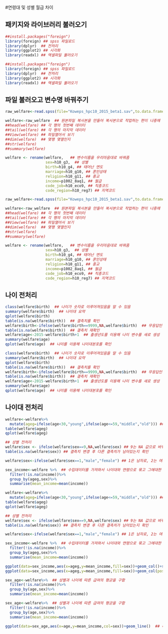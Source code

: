 #연령대 및 성별 월급 차이

패키지와 라이브러리 불러오기
---------------------------------
```r
##install.packages("foreign")
library(foreign) ## spss 파일로드
library(dplyr)  ## 전처리
library(ggplot2) ## 시각화
library(readxl) ## 엑셀파일 불러오기
```
```r
##install.packages("foreign")
library(foreign) ## spss 파일로드
library(dplyr)  ## 전처리
library(ggplot2) ## 시각화
library(readxl) ## 엑셀파일 불러오기
```

파일 불러오고 변수명 바꿔주기
-------------------------------
```r
raw_welfare<-read.spss(file="Koweps_hpc10_2015_beta1.sav",to.data.frame=T)  ## sav 파일 불러오기

welfare<-raw_welfare  ## 원본파일 복사본을 만들어 복사본으로 작업하는 편이 나중에 틀린거 찾기 좋음
##head(welfare) ## 각 행의 첫번째 데이터
##tail(welfare) ## 각 행의 마지막 데이터
##View(welfare) ## 파일열어서 보기
##dim(welfare)  ## 몇행 몇열인지
##str(welfare)  
##summary(welfare)

welfare <- rename(welfare,   ## 변수이름을 우리마음대로 바꿔줌
                  sex=h10_g3,  ## 성별
                  birth=h10_g4, ## 태어난 연도
                  marriage=h10_g10, ## 혼인상태
                  religion=h10_g11, ## 종교
                  income=p1002_8aq1, ## 월급
                  code_job=h10_eco9, ## 직종코드
                  code_region=h10_reg7) ## 지역코드
```

```r
raw_welfare<-read.spss(file="Koweps_hpc10_2015_beta1.sav",to.data.frame=T)  ## sav 파일 불러오기

welfare<-raw_welfare  ## 원본파일 복사본을 만들어 복사본으로 작업하는 편이 나중에 틀린거 찾기 좋음
##head(welfare) ## 각 행의 첫번째 데이터
##tail(welfare) ## 각 행의 마지막 데이터
##View(welfare) ## 파일열어서 보기
##dim(welfare)  ## 몇행 몇열인지
##str(welfare)  
##summary(welfare)

welfare <- rename(welfare,   ## 변수이름을 우리마음대로 바꿔줌
                  sex=h10_g3,  ## 성별
                  birth=h10_g4, ## 태어난 연도
                  marriage=h10_g10, ## 혼인상태
                  religion=h10_g11, ## 종교
                  income=p1002_8aq1, ## 월급
                  code_job=h10_eco9, ## 직종코드
                  code_region=h10_reg7) ## 지역코드
```

나이 전처리
-----------
```r
class(welfare$birth)  ## 나이가 숫자로 이루어져있음을 알 수 있음
summary(welfare$birth)  ## 나이대 요약
qplot(welfare$birth)
table(is.na(welfare$birth))  ## 결측치를 확인
welfare$birth<-ifelse(welfare$birth==9999,NA,welfare$birth)  ## 무응답인 9999를 NA 값으로 바꿔줌
table(is.na(welfare$birth))  ## 결측치 재확인
welfare$age<-2015-welfare$birth+1  ## 출생년도를 이용해 나이 변수를 새로 생성
summary(welfare$age)
qplot(welfare$age)  ## 나이를 이용해 나이대분포를 확인
```
```r
class(welfare$birth)  ## 나이가 숫자로 이루어져있음을 알 수 있음
summary(welfare$birth)  ## 나이대 요약
qplot(welfare$birth)
table(is.na(welfare$birth))  ## 결측치를 확인
welfare$birth<-ifelse(welfare$birth==9999,NA,welfare$birth)  ## 무응답인 9999를 NA 값으로 바꿔줌
table(is.na(welfare$birth))  ## 결측치 재확인
welfare$age<-2015-welfare$birth+1  ## 출생년도를 이용해 나이 변수를 새로 생성
summary(welfare$age)
qplot(welfare$age)  ## 나이를 이용해 나이대분포를 확인
```

나이대 전처리
-------------
```r
welfare<-welfare%>%
  mutate(ageg=ifelse(age<30,"young",ifelse(age<=59,"middle","old"))) ## 30살 이하는 young 그룹으로, 그 외 중 59 이하는 middle, 나머지는 old 그룹으로 묶어줌
table(welfare$ageg)
qplot(welfare$ageg)

## 성별 전처리
welfare$sex <- ifelse(welfare$sex==9,NA,welfare$sex) ## 9는 NA 값으로 바꿔주고 9가 아닌 값의 경우는 원래대로의 값을 유지해준다
table(is.na(welfare$sex)) ## 결측치 변경 후 다른 결측치가 남아있는지 확인

welfare$sex<-ifelse(welfare$sex==1,"male","female") ## 1은 남자로, 2는 여자로 알아보기 쉽게 바꿔줌

sex_income<-welfare %>%  ## 수입데이터를 가져와서 나이대와 연령으로 묶고 그에대한 수입의 평균을 정리한다
  filter(!is.na(income))%>%
  group_by(ageg,sex)%>%
  summarise(mean_income=mean(income))
```
```r
welfare<-welfare%>%
  mutate(ageg=ifelse(age<30,"young",ifelse(age<=59,"middle","old"))) ## 30살 이하는 young 그룹으로, 그 외 중 59 이하는 middle, 나머지는 old 그룹으로 묶어줌
table(welfare$ageg)
qplot(welfare$ageg)

## 성별 전처리
welfare$sex <- ifelse(welfare$sex==9,NA,welfare$sex) ## 9는 NA 값으로 바꿔주고 9가 아닌 값의 경우는 원래대로의 값을 유지해준다
table(is.na(welfare$sex)) ## 결측치 변경 후 다른 결측치가 남아있는지 확인

welfare$sex<-ifelse(welfare$sex==1,"male","female") ## 1은 남자로, 2는 여자로 알아보기 쉽게 바꿔줌

sex_income<-welfare %>%  ## 수입데이터를 가져와서 나이대와 연령으로 묶고 그에대한 수입의 평균을 정리한다
  filter(!is.na(income))%>%
  group_by(ageg,sex)%>%
  summarise(mean_income=mean(income))
```
```r
ggplot(data=sex_income,aes(x=ageg,y=mean_income,fill=sex))+geom_col()+scale_x_discrete(limits=c('young','middle','old'))  ## 그래프가 두가지 색깔로 따로따로 나오는걸 볼 수 있음
ggplot(data=sex_income,aes(x=ageg,y=mean_income,fill=sex))+geom_col(position='dodge')+scale_x_discrete(limits=c('young','middle','old'))  ## 붙어있던 그래프를 따로따로 나오게 하는 걸 볼 수 있음
```

```r
sex_age<-welfare%>%  ## 성별과 나이에 따른 급여의 평균을 구함
  filter(!is.na(income))%>%
  group_by(age,sex)%>%
  summarise(mean_income=mean(income))
```
```r
sex_age<-welfare%>%  ## 성별과 나이에 따른 급여의 평균을 구함
  filter(!is.na(income))%>%
  group_by(age,sex)%>%
  summarise(mean_income=mean(income))
```
```r
ggplot(data=sex_age,aes(x=age,y=mean_income,col=sex))+geom_line()  ## 나이마다 구해주기때문에 값이 너무 많아 선으로 그래프를 그려준다
```

